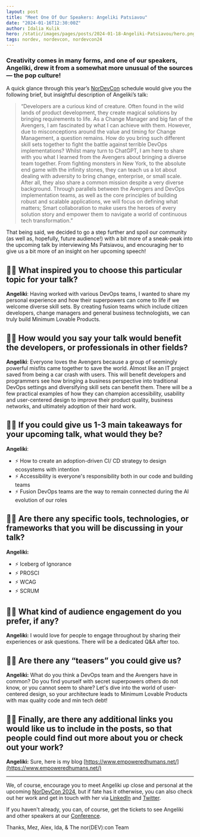 ```yaml
---
layout: post
title: "Meet One Of Our Speakers: Angeliki Patsiavou"
date: "2024-01-16T12:30:00Z"
author: Idalia Kulik
hero: /static/images/pages/posts/2024-01-18-Angeliki-Patsiavou/hero.png
tags: nordev, nordevcon, nordevcon24
---
```


### Creativity comes in many forms, and one of our speakers, Angeliki, drew it from a somewhat more unusual of the sources — the pop culture!

A quick glance through this year’s [NorDevCon](https://nordevcon.com) schedule would give you the following brief, but insightful description of Angeliki’s talk:

> “Developers are a curious kind of creature. Often found in the wild lands of product development, they create magical solutions by bringing requirements to life. As a Change Manager and big fan of the Avengers, I am fascinated by what I can achieve with them. However, due to misconceptions around the value and timing for Change Management, a question remains. How do you bring such different skill sets together to fight the battle against terrible DevOps implementations? Whilst many turn to ChatGPT, I am here to share with you what I learned from the Avengers about bringing a diverse team together. From fighting monsters in New York, to the absolute end game with the infinity stones, they can teach us a lot about dealing with adversity to bring change, enterprise, or small scale. After all, they also share a common mission despite a very diverse background. Through parallels between the Avengers and DevOps implementation teams, as well as the core principles of building robust and scalable applications, we will focus on defining what matters; Smart collaboration to make users the heroes of every solution story and empower them to navigate a world of continuous tech transformation.”

That being said, we decided to go a step further and spoil our community (as well as, hopefully, future audience!) with a bit more of a sneak-peak into the upcoming talk by interviewing Ms Patsiavou, and encouraging her to give us a bit more of an insight on her upcoming speech! 

## 🦸‍♀️ What inspired you to choose this particular topic for your talk?

**Angeliki**: Having worked with various DevOps teams, I wanted to share my personal experience and how their superpowers can come to life if we welcome diverse skill sets. By creating fusion teams which include citizen developers, change managers and general business technologists, we can truly build Minimum Lovable Products.

## 🦸‍♀️ How would you say your talk would benefit the developers, or professionals in other fields? 

**Angeliki**: Everyone loves the Avengers because a group of seemingly powerful misfits came together to save the world. Almost like an IT project saved from being a car crash with users. This will benefit developers and programmers see how bringing a business perspective into traditional DevOps settings and diversifying skill sets can benefit them. There will be a few practical examples of how they can champion accessibility, usability and user-centered design to improve their product quality, business networks, and ultimately adoption of their hard work.

## 🦸‍♀️ If you could give us 1-3 main takeaways for your upcoming talk, what would they be?

**Angeliki**:
* ⚡️ How to create an adoption-driven CI/ CD strategy to design ecosystems with intention
* ⚡️ Accessibility is everyone's responsibility both in our code and building teams
* ⚡️ Fusion DevOps teams are the way to remain connected during the AI evolution of our roles

## 🦸‍♀️ Are there any specific tools, technologies, or frameworks that you will be discussing in your talk?

**Angeliki:**

* ⚡️ Iceberg of Ignorance
* ⚡️ PROSCI
* ⚡️ WCAG
* ⚡️ SCRUM

## 🦸‍♀️ What kind of audience engagement do you prefer, if any?

**Angeliki:** I would love for people to engage throughout by sharing their experiences or ask questions. There will be a dedicated Q&A after too.

## 🦸‍♀️ Are there any “teasers” you could give us?

**Angeliki:** What do you think a DevOps team and the Avengers have in common? Do you find yourself with secret superpowers others do not know, or you cannot seem to share? Let's dive into the world of user-centered design, so your architecture leads to Minimum Lovable Products with max quality code and min tech debt!

## 🦸‍♀️ Finally, are there any additional links you would like us to include in the posts, so that people could find out more about you or check out your work?

**Angeliki:** Sure, here is my blog [https://www.empoweredhumans.net/](https://www.empoweredhumans.net/)

---

We, of course, encourage you to meet Angeliki up close and personal at the upcoming [NorDevCon 2024](https://ti.to/norfolkdevelopers/nordevcon-24), but if fate has it otherwise, you can also check out her work and get in touch with her via [LinkedIn](https://www.linkedin.com/in/angeliki-patsiavou/) and [Twitter](https://twitter.com/a_patsiavou/).

If you haven't already, you can, of course, get the tickets to see Angeliki and other speakers at our [Conference](https://ti.to/norfolkdevelopers/nordevcon-24).

Thanks,
Mez, Alex, Ida, & The nor(DEV):con Team
